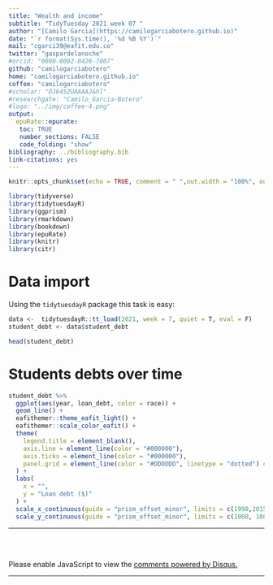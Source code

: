 ```yaml
---
title: "Wealth and income"
subtitle: "TidyTuesday 2021 week 07 "
author: "[Camilo Garcia](https://camilogarciabotero.github.io)"
date: "`r format(Sys.time(), '%d %B %Y')`"
mail: "cgarci39@eafit.edu.co"
twitter: "gaspardelanoche"
#orcid: "0000-0002-0426-7007"
github: "camilogarciabotero"
home: "camilogarciabotero.github.io"
coffee: "camilogarciabotero"
#scholar: "OJ6452UAAAAJ&hl"
#researchgate: "Camilo_Garcia-Botero"
#logo: "../img/coffee-4.png"
output:
  epuRate::epurate:
   toc: TRUE
   number_sections: FALSE
   code_folding: "show"
bibliography: ../bibliography.bib
link-citations: yes
---
```



```r
knitr::opts_chunk$set(echo = TRUE, comment = " ",out.width = "100%", out.height = "100%")
```

```r
library(tidyverse) 
library(tidytuesdayR)
library(ggprism)
library(rmarkdown)
library(bookdown)
library(epuRate)
library(knitr)
library(citr)
```

# Data import 

Using the `tidytuesdayR` package this task is easy:

```r
data <-  tidytuesdayR::tt_load(2021, week = 7, quiet = T, eval = F)
student_debt <- data$student_debt
```

```r
head(student_debt)
```

# Students debts over time

```r

student_debt %>%
  ggplot(aes(year, loan_debt, color = race)) +
  geom_line() +
  eafithemer::theme_eafit_light() +
  eafithemer::scale_color_eafit() +
  theme(
    legend.title = element_blank(),
    axis.line = element_line(color = "#000000"),
    axis.ticks = element_line(color = "#000000"),
    panel.grid = element_line(color = "#DDDDDD", linetype = "dotted") # Soft gray
  ) +
  labs(
    x = "",
    y = "Loan debt ($)"
  ) +
  scale_x_continuous(guide = "prism_offset_minor", limits = c(1990,2015)) +
  scale_y_continuous(guide = "prism_offset_minor", limits = c(1000, 10000)) 

```


***
<br><br>

<div id="disqus_thread"></div>
<script>

/**
*  RECOMMENDED CONFIGURATION VARIABLES: EDIT AND UNCOMMENT THE SECTION BELOW TO INSERT DYNAMIC VALUES FROM YOUR PLATFORM OR CMS.
*  LEARN WHY DEFINING THESE VARIABLES IS IMPORTANT: https://disqus.com/admin/universalcode/#configuration-variables*/
/*
var disqus_config = function () {
this.page.url = PAGE_URL;  // Replace PAGE_URL with your page's canonical URL variable
this.page.identifier = PAGE_IDENTIFIER; // Replace PAGE_IDENTIFIER with your page's unique identifier variable
};
*/
(function() { // DON'T EDIT BELOW THIS LINE
var d = document, s = d.createElement('script');
s.src = 'https://camilogarciabotero-github-io.disqus.com/embed.js';
s.setAttribute('data-timestamp', +new Date());
(d.head || d.body).appendChild(s);
})();
</script>
<noscript>Please enable JavaScript to view the <a href="https://disqus.com/?ref_noscript">comments powered by Disqus.</a></noscript>
***



